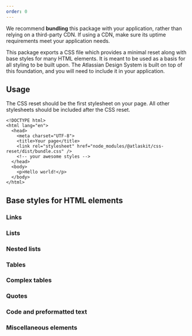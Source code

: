 ```yaml
---
order: 0
---
```



<SectionMessage title="Usage in production environments" appearance="warning">
	<p>
		We recommend <b>bundling</b> this package with your application, rather than relying on a
		third-party CDN. If using a CDN, make sure its uptime requirements meet your application needs.
	</p>
</SectionMessage>

This package exports a CSS file which provides a minimal reset along with base styles for many HTML
elements. It is meant to be used as a basis for all styling to be built upon. The Atlassian Design
System is built on top of this foundation, and you will need to include it in your application.

## Usage

The CSS reset should be the first stylesheet on your page. All other stylesheets should be included
after the CSS reset.

```
<!DOCTYPE html>
<html lang="en">
  <head>
    <meta charset="UTF-8">
    <title>Your page</title>
    <link rel="stylesheet" href="node_modules/@atlaskit/css-reset/dist/bundle.css" />
    <!-- your awesome styles -->
  </head>
  <body>
    <p>Hello world!</p>
  </body>
</html>
```

## Base styles for HTML elements

### Links

<Example Component={CSSResetLinksExample} packageName="@atlaskit/css-reset" />

### Lists

<Example Component={CSSResetListsExample} packageName="@atlaskit/css-reset" />

### Nested lists

<Example Component={CSSResetNestedListsExample} packageName="@atlaskit/css-reset" />

### Tables

<Example Component={CSSResetSimpleTablesExample} packageName="@atlaskit/css-reset" />

### Complex tables

<Example Component={CSSResetComplexTablesExample} packageName="@atlaskit/css-reset" />

### Quotes

<Example Component={CSSResetQuotesExample} packageName="@atlaskit/css-reset" />

### Code and preformatted text

<Example Component={CSSResetCodeExample} packageName="@atlaskit/css-reset" />

### Miscellaneous elements

<Example Component={CSSResetMiscExample} packageName="@atlaskit/css-reset" />
